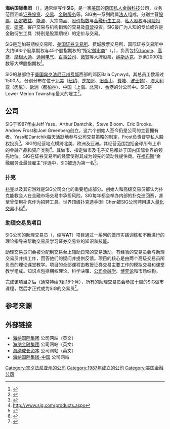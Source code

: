 {{Infobox company
 | name = 海纳国际集团
 | logo = <!-- 檔案不存在 [[Image:Susquehanna_ig_logo.gif|200px]] -->
 | type = [[私人公司|私人公司]], [[合伙企业|合伙企业]]
 | company_slogan =
 | owner =
 | foundation = 1987
 | location = Bala Cynwyd, [[宾夕法尼亚州|宾夕法尼亚州]], [[美国|美国]]
 | founder = Jeff Yass, Arthur Dantchik, Steve Bloom, Eric Brooks, Andrew Frost and Joel Greenberg
 | area_served = 全球
 | industry = [[投资|全球投资]], [[证券|证券]], [[金融服务|金融服务]]
 | products = [[做市商|做市商]], 机构经纪, [[私人股权投资|私人股权投资]]
 | num_employees = 1,500+
 | homepage = [http://www.sig.com/index.aspx www.sig.com]
 }}

'''海纳国际集团''' （'''{{lang-en|Susquehanna International Group}}'''），通常缩写作'''SIG'''，是一家[[美国|美国]]的[[跨国公司|跨国]][[私人公司|私人]][[金融|金融]][[科技|科技]]公司，业务范围涵盖[[证券|证券]][[投资|投资]]、[[交易|交易]]、[[金融服务|金融服务]]等。SIG由一系列附属[[法人|法人]]组成，分别主营[[股票|股票]]、[[固定收益证券|固定收益]]、[[能源|能源]]、大宗商品、[[股价指数|股价指数]]与[[金融衍生工具|金融衍生工具]]、[[私人股权投资|私人股权]]与[[风险投资|风险投资]]、[[研究|研究]]、客户交易与机构销售的交易及[[自营|自营]]投资。SIG最广为人知的专长或许是金融衍生工具（特别是股票期权）的定价与交易。

SIG是芝加哥期权交易所、[[美国证券交易所|美国证券交易所]]、费城股票交易所、国际证券交易所中大约600个股票期权与45个股指期权的“指定[[做市商|做市商]]”（{{lang-en|Specialist}}，{{lang-en|Designated primary market maker}}），负责包括[[Google|Google]]、[[高盛|高盛]]、[[摩根大通|摩根大通]]、[[通用电气|通用电气]]、[[百事公司|百事公司]]、[[微软|微软]]等大牌股票，[[纳斯达克|纳斯达克]]、罗素2000指数等大牌股指期权<ref>{{Cite web |url=http://www.cboe.com/publish/ScheduledTask/MktData/cboesymboldir2.csv |title=存档副本 |accessdate=2015-09-11 |archive-date=2015-09-05 |archive-url=https://web.archive.org/web/20150905054314/http://www.cboe.com/publish/scheduledtask/mktdata/cboesymboldir2.csv |dead-url=no }}</ref>。

SIG的总部位于[[美国|美国]][[宾夕法尼亚州|宾夕法尼亚州]][[费城|费城]]西部的郊区Bala Cynwyd。其总员工数超过1500人，分别分布在位于[[北美|北美]]（[[纽约|纽约]]、[[芝加哥|芝加哥]]、[[旧金山|旧金山]]、[[费城|费城]]、[[波士顿|波士顿]]）、[[澳大利亚|澳大利亚]]（[[悉尼|悉尼]]）、[[欧洲|欧洲]]（[[都柏林|都柏林]]）、[[中国|中国]]（[[上海|上海]]、[[北京|北京]]）、[[香港|香港]]的分公司中。SIG是Lower Merion Township最大的雇主<ref>{{cite web|url=http://www.lowermerion.org/Index.aspx?page=204|title=Principle Employers of Lower Merion, PA (2009)|accessdate=27 July 2012|archive-url=https://web.archive.org/web/20101217084041/http://lowermerion.org/Index.aspx?page=204|archive-date=2010-12-17|dead-url=yes}}</ref>。

==公司==
SIG于1987年由Jeff Yass、Arthur Dantchik、Steve Bloom、Eric Brooks、Andrew Frost和Joel Greenberg创立。这六个创始人至今仍是公司的主要拥有者。Yass和Dantchik每天活跃地参与公司交易策略的制定。Frost负责督导私人股权投资<ref>{{Cite web |url=http://www.sig-china.com/OurTeam.asp?Lang=en&id=6 |title=存档副本 |accessdate=2015-09-11 |archive-date=2015-10-30 |archive-url=https://web.archive.org/web/20151030221731/http://www.sig-china.com/ourteam.asp?Lang=en&id=6 |dead-url=yes }}</ref>。SIG的经营地点横跨北美、欧洲及亚洲。其经营范围包括全球所有上市的金融产品和资产类别<ref>http://www.sig.com/products.aspx</ref>。其做市、指定做市及电子交易都处于国内国际业界的领先地位。SIG在证券交易所的经营使得其成为领先的流动性提供商。在[[福布斯|福布斯]]“金融服务业最佳雇主”评选中，SIG被选为第一名<ref>{{Cite web |url=http://www.forbes.com/sites/jacquelynsmith/2013/07/31/the-best-financial-services-companies-to-work-for/ |title=存档副本 |accessdate=2015-09-11 |archive-date=2015-09-05 |archive-url=https://web.archive.org/web/20150905085445/http://www.forbes.com/sites/jacquelynsmith/2013/07/31/the-best-financial-services-companies-to-work-for/ |dead-url=no }}</ref>。

===扑克===
[[扑克|扑克]]以及其它游戏是SIG公司文化的重要组成部分。创始人和高级交易员都认为扑克能教会人在金融市场交易中承担风险。SIG每年都会举办内部的扑克巡回赛，甚至曾使用扑克作为招聘工具。世界顶级扑克选手Bill Chen被SIG公司聘用进入[[量化交易|量化交易]]小组<ref>{{Cite web |url=http://www.billchenpoker.com/ |title=存档副本 |accessdate=2020-09-13 |archive-date=2020-02-18 |archive-url=https://web.archive.org/web/20200218041602/http://www.billchenpoker.com/ |dead-url=no }}</ref>。

===助理交易员项目===
SIG公司的助理交易员（{{lang-en|Assistant Trader}}，缩写'''AT'''）项目通过一系列的做市实践训练和不断进行的理论指导来帮助交易员学习证券交易业的知识和技能。

助理交易员们会被分配到交易台上辅助日常的交易活动。有经验的交易员会与助理交易员并排工作，回答他们的疑问并提供反馈。项目的核心是由两个高级交易员所负责的理论课堂教学。项目的全部课程由教授证券交易主要工作的模拟交易和课堂教学组成。知识点包括期权理论、科学决策、[[公司金融学|公司金融学]]、[[博弈论|博弈论]]和市场结构。

完成该项目之后（通常持续9到18个月），所有的助理交易员会参加十周的SIG做市课程，然后才正式成为SIG的交易员<ref>{{Cite web |url=http://www.sig.com/Campus/AssistantTraderProgram.aspx |title=存档副本 |accessdate=2015-09-11 |archive-date=2013-11-17 |archive-url=https://web.archive.org/web/20131117042107/http://sig.com/Campus/AssistantTraderProgram.aspx |dead-url=no }}</ref>。

==参考来源==
{{reflist}}

==外部链接==
*[http://www.sig.com/ 海纳国际集团] {{Wayback|url=http://www.sig.com/ |date=20150812044853 }} 公司网站（英文）
*[http://www.sig.com/institbrokerage.aspx 海纳金融集团] 公司网站（英文）
*[http://www.sgep.com/ 海纳成长资本] {{Wayback|url=http://www.sgep.com/ |date=20150912060150 }} 公司网站（英文）
*[http://www.sig-china.com/ 海纳国际集团-中国] {{Wayback|url=http://www.sig-china.com/ |date=20170810081556 }} 公司网站

[[Category:宾夕法尼亚州的公司|Category:宾夕法尼亚州的公司]]
[[Category:1987年成立的公司|Category:1987年成立的公司]]
[[Category:美国金融公司|Category:美国金融公司]]